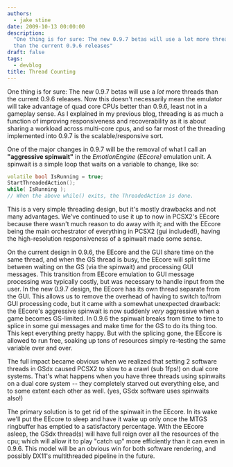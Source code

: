 ```yaml
---
authors:
  - jake stine
date: 2009-10-13 00:00:00
description:
  "One thing is for sure: The new 0.9.7 betas will use a lot more threads
  than the current 0.9.6 releases"
draft: false
tags:
  - devblog
title: Thread Counting
---
```


One thing is for sure: The new 0.9.7 betas will use a _lot_ more threads
than the current 0.9.6 releases. Now this doesn't necessarily mean the
emulator will take advantage of quad core CPUs better than 0.9.6, least
not in a gameplay sense. As I explained in my previous blog, threading
is as much a function of improving responsiveness and recoverability as
it is about sharing a workload across multi-core cpus, and so far most
of the threading implemented into 0.9.7 is the scalable/responsive
sort.

<!-- truncate -->

One of the major changes in 0.9.7 will be the removal of what I call an
**"aggressive spinwait"** in the _EmotionEngine (EEcore)_ emulation
unit. A spinwait is a simple loop that waits on a variable to change,
like so:

```cpp
volatile bool IsRunning = true;
StartThreadedAction();
while( IsRunning );
// When the above while() exits, the ThreadedAction is done.
```

This is a very simple threading design, but it's mostly drawbacks and
not many advantages. We've continued to use it up to now in PCSX2's
EEcore because there wasn't much reason to do away with it; and with the
EEcore being the main orchestrator of everything in PCSX2 (gui
included!), having the high-resolution responsiveness of a spinwait made
some sense.

On the current design in 0.9.6, the EEcore and the GUI share time on the
same thread, and when the GS thread is busy, the EEcore will split time
between waiting on the GS (via the spinwait) and processing GUI
messages. This transition from EEcore emulation to GUI message
processing was typically costly, but was necessary to handle input from
the user. In the new 0.9.7 design, the EEcore has its own thread
separate from the GUI. This allows us to remove the overhead of having
to switch to/from GUI processing code, but it came with a somewhat
unexpected drawback: the EEcore's aggressive spinwait is now suddenly
_very_ aggressive when a game becomes GS-limited. In 0.9.6 the spinwait
breaks from time to time to splice in some gui messages and make time
for the GS to do its thing too. This kept everything pretty happy. But
with the splicing gone, the EEcore is allowed to run free, soaking up
tons of resources simply re-testing the same variable over and over.

The full impact became obvious when we realized that setting 2 software
threads in GSdx caused PCSX2 to slow to a crawl (sub 1fps!) on dual core
systems. That's what happens when you have three threads using spinwaits
on a dual core system -- they completely starved out everything else,
and to some extent each other as well. (yes, GSdx software uses
spinwaits also!)

The primary solution is to get rid of the spinwait in the EEcore. In its
wake we'll put the EEcore to sleep and have it wake up only once the
MTGS ringbuffer has emptied to a satisfactory percentage. With the
EEcore asleep, the GSdx thread(s) will have full reign over all the
resources of the cpu; which will allow it to play "catch up" more
efficiently than it can even in 0.9.6. This model will be an obvious win
for both software rendering, and possibly DX11's multithreaded pipeline
in the future.
